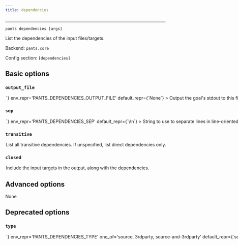 ```yaml
---
title: dependencies
---
```



---

```
pants dependencies [args]
```

List the dependencies of the input files/targets.

Backend: <span className="color--primary">`pants.core`</span>

Config section: <span className="color--primary">`[dependencies]`</span>

<span className={styles.options}>

## Basic options

### `output_file`

<Option
  cli_repr={`--dependencies-output-file=<path>`}
  env_repr='PANTS_DEPENDENCIES_OUTPUT_FILE'
  default_repr={`None`}
>

Output the goal&#x27;s stdout to this file. If unspecified, outputs to stdout.

</Option>

### `sep`

<Option
  cli_repr={`--dependencies-sep=<separator>`}
  env_repr='PANTS_DEPENDENCIES_SEP'
  default_repr={`\\n`}
>

String to use to separate lines in line-oriented output.

</Option>

### `transitive`

<Option
  cli_repr={`--[no-]dependencies-transitive`}
  env_repr='PANTS_DEPENDENCIES_TRANSITIVE'
  default_repr={`False`}
>

List all transitive dependencies. If unspecified, list direct dependencies only.

</Option>

### `closed`

<Option
  cli_repr={`--[no-]dependencies-closed`}
  env_repr='PANTS_DEPENDENCIES_CLOSED'
  default_repr={`False`}
>

Include the input targets in the output, along with the dependencies.

</Option>

## Advanced options

None

## Deprecated options

### `type`

<Option
  cli_repr={`--dependencies-type=<DependencyType>`}
  env_repr='PANTS_DEPENDENCIES_TYPE'
  one_of='source, 3rdparty, source-and-3rdparty'
  default_repr={`source`}
  removal_version='2.9.0.dev0'
  removal_hint={'This option is misleading and not very useful. In the future there will be a more robust way of querying and filtering dependencies.<br />Meanwhile you can get the list of requirement strings for a set of targets using something like<br /><br />./pants dependencies :: \<br />| xargs ./pants filter --target-type=python_requirement \<br />| xargs ./pants peek | jq -r \'.[]["requirements"][]\'<br />'}
>

Which types of dependencies to list, where `source` means source code dependencies and `3rdparty` means third-party requirement strings.

</Option>

</span>